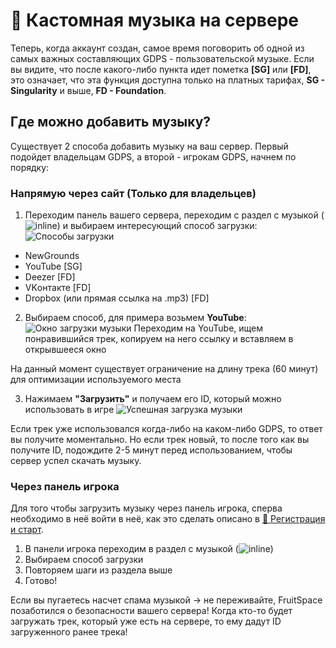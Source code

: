 
# 🎹 Кастомная музыка на сервере
Теперь, когда аккаунт создан, самое время поговорить об одной из самых важных составляющих GDPS - пользовательской музыке.
<Callout type="info">
    Если вы видите, что после какого-либо пункта идет пометка **[SG]** или **[FD]**, это означает,
    что эта функция доступна только на платных тарифах,
    **SG - Singularity** и выше, **FD - Foundation**.
</Callout>

## Где можно добавить музыку?
Существует 2 способа добавить музыку на ваш сервер. Первый подойдет владельцам GDPS, а второй - игрокам GDPS, начнем по порядку:

### Напрямую через сайт (Только для владельцев)
1. Переходим панель вашего сервера, переходим с раздел с музыкой (![inline](@/assets/docs/small_icons/panel_music.png))
и выбираем интересующий способ загрузки:
![Способы загрузки](@/assets/docs/images/music_providers.png)
- NewGrounds 
- YouTube [SG]
- Deezer [FD]
- VKонтакте [FD]
- Dropbox (или прямая ссылка на .mp3) [FD]

2. Выбираем способ, для примера возьмем **YouTube**:
![Окно загрузки музыки](@/assets/docs/images/music_uploadwindow.png)
Переходим на YouTube, ищем понравившийся трек, копируем на него ссылку и вставляем в открывшееся окно
<Callout type="warning">
    На данный момент существует ограничение на длину трека (60 минут) для оптимизации используемого места
</Callout>

3. Нажимаем **"Загрузить"** и получаем его ID, который можно использовать в игре
![Успешная загрузка музыки](@/assets/docs/images/music_uploadsuccess.png)
<Callout>
    Если трек уже использовался когда-либо на каком-либо GDPS, то ответ вы получите моментально. Но если трек новый, то после того как вы получите ID, подождите 2-5 минут перед использованием, чтобы сервер успел скачать музыку.
</Callout>

### Через панель игрока
Для того чтобы загрузить музыку через панель игрока, сперва необходимо в неё войти в неё, как это сделать описано в [🚀 Регистрация и старт](gdps/registration).
1. В панели игрока переходим в раздел с музыкой (![inline](@/assets/docs/small_icons/panel_music.png))
2. Выбираем способ загрузки
3. Повторяем шаги из раздела выше
4. Готово!

<Callout>
    Если вы пугаетесь насчет спама музыкой -> не переживайте, FruitSpace позаботился о безопасности вашего сервера! Когда кто-то будет загружать трек, который уже есть на сервере, то ему дадут ID загруженного ранее трека!
</Callout>
